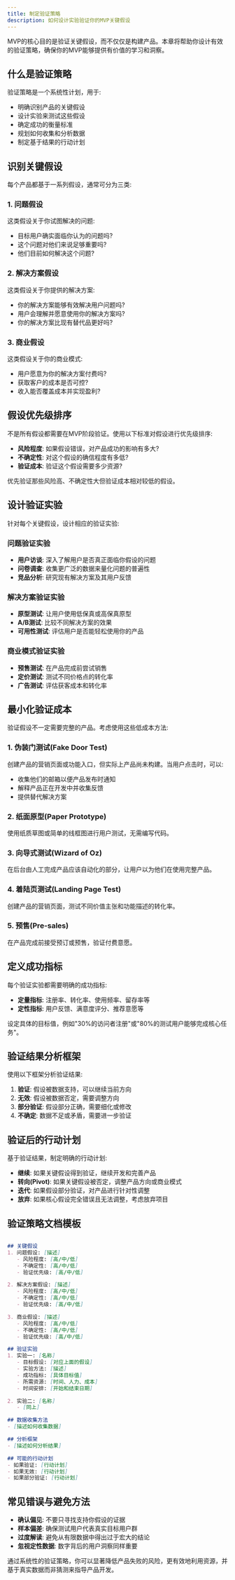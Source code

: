 ```yaml
---
title: 制定验证策略
description: 如何设计实验验证你的MVP关键假设
---
```



MVP的核心目的是验证关键假设，而不仅仅是构建产品。本章将帮助你设计有效的验证策略，确保你的MVP能够提供有价值的学习和洞察。

## 什么是验证策略

验证策略是一个系统性计划，用于:

- 明确识别产品的关键假设
- 设计实验来测试这些假设
- 确定成功的衡量标准
- 规划如何收集和分析数据
- 制定基于结果的行动计划

## 识别关键假设

每个产品都基于一系列假设，通常可分为三类:

### 1. 问题假设

这类假设关于你试图解决的问题:

- 目标用户确实面临你认为的问题吗?
- 这个问题对他们来说足够重要吗?
- 他们目前如何解决这个问题?

### 2. 解决方案假设

这类假设关于你提供的解决方案:

- 你的解决方案能够有效解决用户问题吗?
- 用户会理解并愿意使用你的解决方案吗?
- 你的解决方案比现有替代品更好吗?

### 3. 商业假设

这类假设关于你的商业模式:

- 用户愿意为你的解决方案付费吗?
- 获取客户的成本是否可控?
- 收入能否覆盖成本并实现盈利?

## 假设优先级排序

不是所有假设都需要在MVP阶段验证。使用以下标准对假设进行优先级排序:

- **风险程度**: 如果假设错误，对产品成功的影响有多大?
- **不确定性**: 对这个假设的确信程度有多低?
- **验证成本**: 验证这个假设需要多少资源?

优先验证那些风险高、不确定性大但验证成本相对较低的假设。

## 设计验证实验

针对每个关键假设，设计相应的验证实验:

### 问题验证实验

- **用户访谈**: 深入了解用户是否真正面临你假设的问题
- **问卷调查**: 收集更广泛的数据来量化问题的普遍性
- **竞品分析**: 研究现有解决方案及其用户反馈

### 解决方案验证实验

- **原型测试**: 让用户使用低保真或高保真原型
- **A/B测试**: 比较不同解决方案的效果
- **可用性测试**: 评估用户是否能轻松使用你的产品

### 商业模式验证实验

- **预售测试**: 在产品完成前尝试销售
- **定价测试**: 测试不同价格点的转化率
- **广告测试**: 评估获客成本和转化率

## 最小化验证成本

验证假设不一定需要完整的产品。考虑使用这些低成本方法:

### 1. 伪装门测试(Fake Door Test)

创建产品的营销页面或功能入口，但实际上产品尚未构建。当用户点击时，可以:

- 收集他们的邮箱以便产品发布时通知
- 解释产品正在开发中并收集反馈
- 提供替代解决方案

### 2. 纸面原型(Paper Prototype)

使用纸质草图或简单的线框图进行用户测试，无需编写代码。

### 3. 向导式测试(Wizard of Oz)

在后台由人工完成产品应该自动化的部分，让用户以为他们在使用完整产品。

### 4. 着陆页测试(Landing Page Test)

创建产品的营销页面，测试不同价值主张和功能描述的转化率。

### 5. 预售(Pre-sales)

在产品完成前接受预订或预售，验证付费意愿。

## 定义成功指标

每个验证实验都需要明确的成功指标:

- **定量指标**: 注册率、转化率、使用频率、留存率等
- **定性指标**: 用户反馈、满意度评分、推荐意愿等

设定具体的目标值，例如"30%的访问者注册"或"80%的测试用户能够完成核心任务"。

## 验证结果分析框架

使用以下框架分析验证结果:

1. **验证**: 假设被数据支持，可以继续当前方向
2. **无效**: 假设被数据否定，需要调整方向
3. **部分验证**: 假设部分正确，需要细化或修改
4. **不确定**: 数据不足或矛盾，需要进一步验证

## 验证后的行动计划

基于验证结果，制定明确的行动计划:

- **继续**: 如果关键假设得到验证，继续开发和完善产品
- **转向(Pivot)**: 如果关键假设被否定，调整产品方向或商业模式
- **迭代**: 如果假设部分验证，对产品进行针对性调整
- **放弃**: 如果核心假设完全错误且无法调整，考虑放弃项目

## 验证策略文档模板

```markdown

## 关键假设
1. 问题假设: [描述]
   - 风险程度: [高/中/低]
   - 不确定性: [高/中/低]
   - 验证优先级: [高/中/低]

2. 解决方案假设: [描述]
   - 风险程度: [高/中/低]
   - 不确定性: [高/中/低]
   - 验证优先级: [高/中/低]

3. 商业假设: [描述]
   - 风险程度: [高/中/低]
   - 不确定性: [高/中/低]
   - 验证优先级: [高/中/低]

## 验证实验
1. 实验一: [名称]
   - 目标假设: [对应上面的假设]
   - 实验方法: [描述]
   - 成功指标: [具体目标值]
   - 所需资源: [时间、人力、成本]
   - 时间安排: [开始和结束日期]

2. 实验二: [名称]
   - [同上]

## 数据收集方法
- [描述如何收集数据]

## 分析框架
- [描述如何分析结果]

## 可能的行动计划
- 如果验证: [行动计划]
- 如果无效: [行动计划]
- 如果部分验证: [行动计划]
```

## 常见错误与避免方法

- **确认偏见**: 不要只寻找支持你假设的证据
- **样本偏差**: 确保测试用户代表真实目标用户群
- **过度解读**: 避免从有限数据中得出过于宏大的结论
- **忽视定性数据**: 数字背后的用户洞察同样重要

通过系统性的验证策略，你可以显著降低产品失败的风险，更有效地利用资源，并基于真实数据而非猜测来指导产品开发。 